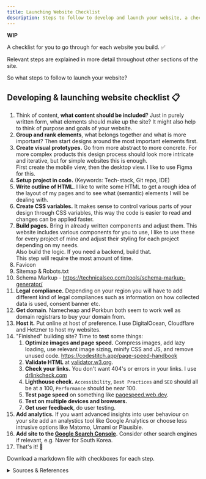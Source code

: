 ```yaml
---
title: Launching Website Checklist
description: Steps to follow to develop and launch your website, a checklist.
---
```


**WIP**

A checklist for you to go through for each website you build. ✅

Relevant steps are explained in more detail throughout other sections of the site.

So what steps to follow to launch your website?

## Developing & launching website checklist 📋

<Steps>

1. Think of content, **what content should be included**? Just in purely written form, what elements should make up the site? It might also help to think of purpose and goals of your website.
2. **Group and rank elements**, what belongs together and what is more important? Then start designs around the most important elements first.
3. **Create visual prototypes.** Go from more abstract to more concrete. For more complex products this design process should look more intricate and iterative, but for simple websites this is enough.  
    First create the mobile view, then the desktop view. I like to use Figma for this.
4. **Setup project in code.** (Keywords: Tech-stack, Git repo, IDE)
5. **Write outline of HTML.** I like to write some HTML to get a rough idea of the layout of my pages and to see what (semantic) elements I will be dealing with.
6. **Create CSS variables.** It makes sense to control various parts of your design through CSS variables, this way the code is easier to read and changes can be applied faster.
7. **Build pages.** Bring in already written components and adjust them. This website includes various components for you to use, I like to use these for every project of mine and adjust their styling for each project depending on my needs.  
    Also build the logic. If you need a backend, build that.  
    This step will require the most amount of time.
8. Favicon
9. Sitemap & Robots.txt
10. Schema Markup - https://technicalseo.com/tools/schema-markup-generator/
11. **Legal compliance.** Depending on your region you will have to add different kind of legal compliances such as information on how collected data is used, consent banner etc.
12. **Get domain**. Namecheap and Porkbun both seem to work well as domain registrars to buy your domain from.
13. **Host it.** Put online at host of preference. I use DigitalOcean, Cloudflare and Hetzner to host my websites.
14. "Finished" building site? Time to **test** some things:
    1. **Optimize images and page speed.** Compress images, add lazy loading, use relevant image sizing, minify CSS and JS, and remove unused code. https://codestitch.app/page-speed-handbook
    2. **Validate HTML** at [validator.w3.org](https://validator.w3.org/).
    3. **Check your links.** You don't want 404's or errors in your links. I use [drlinkcheck.com](https://www.drlinkcheck.com/)
    4. **Lighthouse check.** `Accessibility`, `Best Practices` and `SEO` should all be at a 100, `Performance` should be near 100.
    5. **Test page speed** on something like [pagespeed.web.dev](https://pagespeed.web.dev/).
    6. **Test on multiple devices and browsers.**
    7. **Get user feedback**, do user testing.
15. **Add analytics.** If you want advanced insights into user behaviour on your site add an analystics tool like Google Analytics or choose less intrusive options like Matomo, Umami or Plausible.
16. **Add site to the [Google Search Console](https://search.google.com/search-console/about).** Consider other search engines if relevant, e.g. Naver for South Korea.
17. That's it! 🎉

</Steps>

Download a markdown file with checkboxes for each step.

<details>

<summary>Sources & References</summary>

- https://codestitch.app/complete-guide-to-freelancing & https://codestitch.app/web-design-resources & 
- https://neilpatel.com/blog/get-started-using-schema/

</details>
